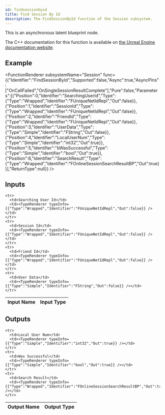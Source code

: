 ```yaml
---
id: findsessionbyid
title: Find Session By Id
description: The FindSessionById function of the Session subsystem.
---
```



This is an asynchronous latent blueprint node.

The C++ documentation for this function is available on [the Unreal Engine documentation website](https://dev.epicgames.com/documentation/en-us/unreal-engine/API/Plugins/OnlineSubsystem/Interfaces/IOnlineSession/).

## Example

<FunctionRenderer subsystemName="Session" func={{"Identifier":"FindSessionById","Supported":false,"Async":true,"AsyncPins":["OnCallFailed","OnSingleSessionResultComplete"],"Pure":false,"Parameters":[{"Position":0,"Identifier":"SearchingUserId","Type":{"Type":"Wrapped","Identifier":"FUniqueNetIdRepl","Out":false}},{"Position":1,"Identifier":"SessionId","Type":{"Type":"Wrapped","Identifier":"FUniqueNetIdRepl","Out":false}},{"Position":2,"Identifier":"FriendId","Type":{"Type":"Wrapped","Identifier":"FUniqueNetIdRepl","Out":false}},{"Position":3,"Identifier":"UserData","Type":{"Type":"Simple","Identifier":"FString","Out":false}},{"Position":4,"Identifier":"LocalUserNum","Type":{"Type":"Simple","Identifier":"int32","Out":true}},{"Position":5,"Identifier":"bWasSuccessful","Type":{"Type":"Simple","Identifier":"bool","Out":true}},{"Position":6,"Identifier":"SearchResult","Type":{"Type":"Wrapped","Identifier":"FOnlineSessionSearchResultBP","Out":true}}],"ReturnType":null}} />

## Inputs


<table>
  <thead>
    <tr>
      <th>Input Name</th>
      <th>Input Type</th>
    </tr>
  </thead>
  <tbody>
    
    <tr>
      <td>Searching User Id</td>
      <td><TypeRenderer typeInfo={{"Type":"Wrapped","Identifier":"FUniqueNetIdRepl","Out":false}} /></td>
    </tr>
    <tr>
      <td>Session Id</td>
      <td><TypeRenderer typeInfo={{"Type":"Wrapped","Identifier":"FUniqueNetIdRepl","Out":false}} /></td>
    </tr>
    <tr>
      <td>Friend Id</td>
      <td><TypeRenderer typeInfo={{"Type":"Wrapped","Identifier":"FUniqueNetIdRepl","Out":false}} /></td>
    </tr>
    <tr>
      <td>User Data</td>
      <td><TypeRenderer typeInfo={{"Type":"Simple","Identifier":"FString","Out":false}} /></td>
    </tr>
  </tbody>
</table>


## Outputs


<table>
  <thead>
    <tr>
      <th>Output Name</th>
      <th>Output Type</th>
    </tr>
  </thead>
  <tbody>
    
    <tr>
      <td>Local User Num</td>
      <td><TypeRenderer typeInfo={{"Type":"Simple","Identifier":"int32","Out":true}} /></td>
    </tr>
    <tr>
      <td>Was Successful</td>
      <td><TypeRenderer typeInfo={{"Type":"Simple","Identifier":"bool","Out":true}} /></td>
    </tr>
    <tr>
      <td>Search Result</td>
      <td><TypeRenderer typeInfo={{"Type":"Wrapped","Identifier":"FOnlineSessionSearchResultBP","Out":true}} /></td>
    </tr>
  </tbody>
</table>


